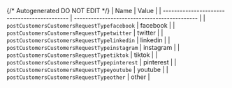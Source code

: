 {/* Autogenerated DO NOT EDIT  */}
| Name                                         | Value                                        |
| -------------------------------------------- | -------------------------------------------- |
| `postCustomersCustomersRequestTypefacebook`  | facebook                                     |
| `postCustomersCustomersRequestTypetwitter`   | twitter                                      |
| `postCustomersCustomersRequestTypelinkedin`  | linkedin                                     |
| `postCustomersCustomersRequestTypeinstagram` | instagram                                    |
| `postCustomersCustomersRequestTypetiktok`    | tiktok                                       |
| `postCustomersCustomersRequestTypepinterest` | pinterest                                    |
| `postCustomersCustomersRequestTypeyoutube`   | youtube                                      |
| `postCustomersCustomersRequestTypeother`     | other                                        |